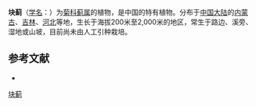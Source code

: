 {{Speciesbox
| name = 块蓟
| status = 
| status_system = 
| image =
| genus = Cirsium
| species = salicifolium
| authority = (Kitag.) Shih
}}

'''块蓟'''（[[学名|学名]]：{{lang|la|''Cirsium salicifolium''}}）为[[菊科|菊科]][[蓟属|蓟属]]的植物，是中国的特有植物。分布于[[中国大陆|中国大陆]]的[[内蒙古|内蒙古]]、[[吉林|吉林]]、[[河北|河北]]等地，生长于海拔200米至2,000米的地区，常生于路边、溪旁、湿地或山坡，目前尚未由人工引种栽培。

== 参考文献 ==
<div class="references-small">
* {{cite web| url =http://www.bioinfo.cn/db05/KmzwSpecies.php?action=view&id=4204| title =块蓟| work =《中国高等植物数据库全库》| publisher =中国科学院微生物研究所| author =昆明植物研究所| accessdate =2009-02-25| deadurl =yes| archiveurl =https://web.archive.org/web/20160305072849/http://www.bioinfo.cn/db05/KmzwSpecies.php?action=view&id=4204| archivedate =2016-03-05}}
</div>
{{Taxonbar|from=Q10928632}}

[[Category:蓟属|块蓟]]


{{植物小作品}}